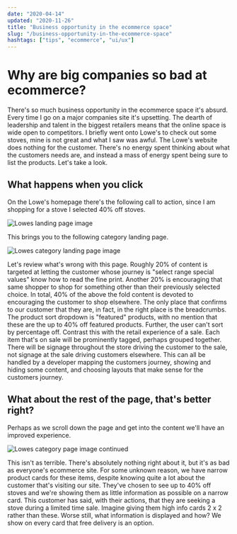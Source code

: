 ```yaml
---
date: "2020-04-14"
updated: "2020-11-26"
title: "Business opportunity in the ecommerce space"
slug: "/business-opportunity-in-the-ecommerce-space"
hashtags: ["tips", "ecommerce", "ui/ux"]
---
```


# Why are big companies so bad at ecommerce?

There's so much business opportunity in the ecommerce space it's absurd. Every time I go on a major companies site it's upsetting. The dearth of leadership and talent in the biggest retailers means that the online space is wide open to competitors. I briefly went onto Lowe's to check out some stoves, mine is not great and what I saw was awful. The Lowe's website does nothing for the customer. There's no energy spent thinking about what the customers needs are, and instead a mass of energy spent being sure to list the products. Let's take a look.

## What happens when you click

On the Lowe's homepage there's the following call to action, since I am shopping for a stove I selected 40% off stoves. 

![Lowes landing page image](../../images/lowes4.png)

This brings you to the following category landing page.

![Lowes category landing page image](../../images/lowes1.png)

Let's review what's wrong with this page. Roughly 20% of content is targeted at letting the customer whose journey is "select range special values" know how to read the fine print. Another 20% is encouraging that same shopper to shop for something other than their previously selected choice. In total, 40% of the above the fold content is devoted to encouraging the customer to shop elsewhere. The only place that confirms to our customer that they are, in fact, in the right place is the breadcrumbs. The product sort dropdown is "featured" products, with no mention that these are the up to 40% off featured products. Further, the user can't sort by percentage off. Contrast this with the retail experience of a sale. Each item that's on sale will be prominently tagged, perhaps grouped together. There will be signage throughout the store driving the customer to the sale, not signage at the sale driving customers elsewhere. This can all be handled by a developer mapping the customers journey, showing and hiding some content, and choosing layouts that make sense for the customers journey.

## What about the rest of the page, that's better right?

Perhaps as we scroll down the page and get into the content we'll have an improved experience.

![Lowes category page image continued](../../images/lowes2.jpg)

This isn't as terrible. There's absolutely nothing right about it, but it's as bad as everyone's ecommerce site. For some unknown reason, we have narrow product cards for these items, despite knowing quite a lot about the customer that's visiting our site. They've chosen to see up to 40% off stoves and we're showing them as little information as possible on a narrow card. This customer has said, with their actions, that they are seeking a stove during a limited time sale. Imagine giving them high info cards 2 x 2 rather than these. Worse still, what information is displayed and how? We show on every card that free delivery is an option.